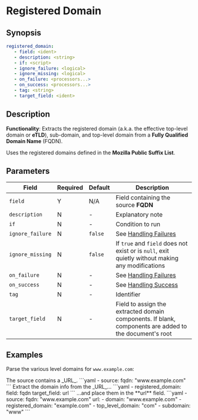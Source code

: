 # Registered Domain

## Synopsis

```yaml {2}
registered_domain:
   - field: <ident>
   - description: <string>
   - if: <script>
   - ignore_failure: <logical>
   - ignore_missing: <logical>
   - on_failure: <processors...>
   - on_success: <processors...>
   - tag: <string>
   - target_field: <ident>
```

## Description

**Functionality**: Extracts the registered domain (a.k.a. the effective top-level domain or **eTLD**), sub-domain, and top-level domain from a **Fully Qualified Domain Name** (FQDN).

Uses the registered domains defined in the **Mozilla Public Suffix List**.

## Parameters

|Field|Required|Default|Description|
|---|---|---|---|
|`field`|Y|N/A|Field containing the source **FQDN**|
|`description`|N|-|Explanatory note|
|`if`|N|-|Condition to run|
|`ignore_failure`|N|`false`|See [Handling Failures](../handling-failures.mdx)|
|`ignore_missing`|N|`false`|If `true` and `field` does not exist or is `null`, exit quietly without making any modifications|
|`on_failure`|N|-|See [Handling Failures](../handling-failures.mdx)|
|`on_success`|N|-|See [Handling Success](../handling-success.mdx)|
|`tag`|N|-|Identifier|
|`target_field`|N|-|Field to assign the extracted domain components. If blank, components are added to the document's root|

## Examples

Parse the various level domains for `www.example.com`:

<ExampleTable>
   <Description>
      The source contains a _URL_.
   </Description>
   <SampleCode>
      ```yaml
      - source:
         fqdn: "www.example.com"
      ```
   </SampleCode>

   <Description>
      Extract the domain info from the _URL_...
   </Description>
   <SampleCode>
      ```yaml
      - registered_domain:
            field: fqdn
            target_field: url
      ```
   </SampleCode>

   <Description>
      ...and place them in the **url** field.
   </Description>
   <SampleCode>
      ```yaml
      - source:
         fqdn: "www.example.com"
         url:
            - domain: "www.example.com"
            - registered_domain: "example.com"
            - top_level_domain: "com"
            - subdomain: "www"
      ```
   </SampleCode>
</ExampleTable>
